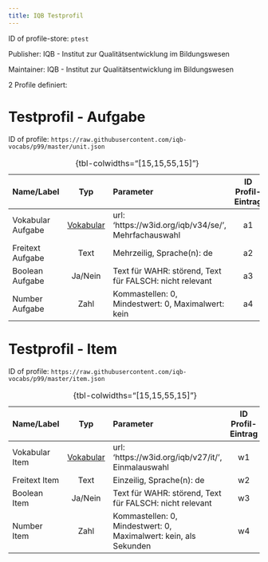 ```yaml
---
title: IQB Testprofil
---
```


ID of profile-store: `ptest`

Publisher: IQB - Institut zur Qualitätsentwicklung im Bildungswesen

Maintainer: IQB - Institut zur Qualitätsentwicklung im Bildungswesen

2 Profile definiert:

# Testprofil - Aufgabe

ID of profile: `https://raw.githubusercontent.com/iqb-vocabs/p99/master/unit.json`

| Name/Label | Typ | Parameter | ID Profil-Eintrag |
| :--- | :---: | :--- | :---: |
| Vokabular Aufgabe | [Vokabular](https://w3id.org/iqb/v34/se/) | url: 'https://w3id.org/iqb/v34/se/', Mehrfachauswahl | a1 |
| Freitext Aufgabe | Text |Mehrzeilig, Sprache(n): de | a2 |
| Boolean Aufgabe | Ja/Nein |Text für WAHR: störend, Text für FALSCH: nicht relevant | a3 |
| Number Aufgabe | Zahl |Kommastellen: 0, Mindestwert: 0, Maximalwert: kein | a4 |

: {tbl-colwidths="[15,15,55,15]"}

# Testprofil - Item

ID of profile: `https://raw.githubusercontent.com/iqb-vocabs/p99/master/item.json`

| Name/Label | Typ | Parameter | ID Profil-Eintrag |
| :--- | :---: | :--- | :---: |
| Vokabular Item | [Vokabular](https://w3id.org/iqb/v27/it/) | url: 'https://w3id.org/iqb/v27/it/', Einmalauswahl | w1 |
| Freitext Item | Text |Einzeilig, Sprache(n): de | w2 |
| Boolean Item | Ja/Nein |Text für WAHR: störend, Text für FALSCH: nicht relevant | w3 |
| Number Item | Zahl |Kommastellen: 0, Mindestwert: 0, Maximalwert: kein, als Sekunden | w4 |

: {tbl-colwidths="[15,15,55,15]"}

